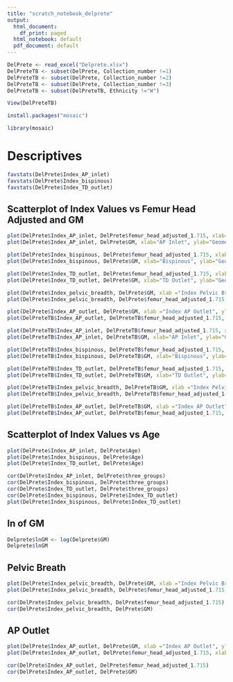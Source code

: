 ```yaml
---
title: "scratch_notebook_delprete"
output:
  html_document:
    df_print: paged
  html_notebook: default
  pdf_document: default
---
```


```r
DelPrete <- read_excel("Delprete.xlsx")
DelPreteTB <- subset(DelPrete, Collection_number !=1)
DelPreteTB <- subset(DelPrete, Collection_number !=2)
DelPreteTB <- subset(DelPrete, Collection_number !=3)
DelPreteTB <- subset(DelPreteTB, Ethnicity !="W")

View(DelPreteTB)
```

```r
install.packages("mosaic")
```
```r
library(mosaic)
```

# Descriptives
```r
favstats(DelPrete$Index_AP_inlet)
favstats(DelPrete$Index_bispinous)
favstats(DelPrete$Index_TD_outlet)
```

## Scatterplot of Index Values vs Femur Head Adjusted and GM
```r
plot(DelPrete$Index_AP_inlet, DelPrete$femur_head_adjusted_1.715, xlab="AP Inlet", ylab="Femur Head Adjusted", main="AP Inlet vs. Femur Head (TW)")
plot(DelPrete$Index_AP_inlet, DelPrete$GM, xlab="AP Inlet", ylab="Geometric Mean", main="AP Inlet vs. GM (TW)")

plot(DelPrete$Index_bispinous, DelPrete$femur_head_adjusted_1.715, xlab="Bispinous", ylab ="Femur Head Adjusted", main="Bispinous vs. Femur Head (TW)")
plot(DelPrete$Index_bispinous, DelPrete$GM, xlab="Bispinous", ylab="Geometric Mean", main="Bispinous vs. GM (TW)")

plot(DelPrete$Index_TD_outlet, DelPrete$femur_head_adjusted_1.715, xlab="TD Outlet", ylab="Femur Head Adjusted", main="TD Outlet vs. Femur Head (TW)")
plot(DelPrete$Index_TD_outlet, DelPrete$GM, xlab="TD Outlet", ylab="Geometric Mean", main="TD Outlet vs. GM (TW)")

plot(DelPrete$Index_pelvic_breadth, DelPrete$GM, xlab ="Index Pelvic Breadth", ylab="Geometric Mean", main ="Pelvic Breadth vs. GM (TB)")
plot(DelPrete$Index_pelvic_breadth, DelPrete$femur_head_adjusted_1.715, xlab ="Index Pelvic Breadth", ylab="Femur Head Adjusted", main ="Pelvic Breadth vs. Femur Head (TB)")

plot(DelPrete$Index_AP_outlet, DelPrete$GM, xlab ="Index AP Outlet", ylab="Geometric Mean", main="AP Outlet vs. GM")
plot(DelPreteTB$Index_AP_outlet, DelPreteTB$femur_head_adjusted_1.715, xlab ="Index AP Outlet", ylab="Femur Head Adjusted", main = "AP Outlet vs. Femur Head (TB)")

plot(DelPreteTB$Index_AP_inlet, DelPreteTB$femur_head_adjusted_1.715, xlab="AP Inlet", ylab="Femur Head Adjusted")
plot(DelPreteTB$Index_AP_inlet, DelPreteTB$GM, xlab="AP Inlet", ylab="Geometric Mean")

plot(DelPreteTB$Index_bispinous, DelPreteTB$femur_head_adjusted_1.715, xlab="Bispinous", ylab ="Femur Head Adjusted", main="Bispinous vs. Femur Head (TB)")
plot(DelPreteTB$Index_bispinous, DelPreteTB$GM, xlab="Bispinous", ylab="Geometric Mean", main="Bispinous vs. Geometric Mean (TB)")

plot(DelPreteTB$Index_TD_outlet, DelPreteTB$femur_head_adjusted_1.715, xlab="TD Outlet", ylab="Femur Head Adjusted", main="TD Outlet vs. Femur Head (TB)")
plot(DelPreteTB$Index_TD_outlet, DelPreteTB$GM, xlab="TD Outlet", ylab="Geometric Mean", main="TD Outlet vs. Femur Head (TB)")

plot(DelPreteTB$Index_pelvic_breadth, DelPreteTB$GM, xlab ="Index Pelvic Breadth", ylab="Geometric Mean", main ="Pelvic Breadth vs. GM (TB)")
plot(DelPreteTB$Index_pelvic_breadth, DelPreteTB$femur_head_adjusted_1.715, xlab ="Index Pelvic Breadth", ylab="Femur Head Adjusted", main ="Pelvic Breadth vs. Femur Head (TB)")

plot(DelPreteTB$Index_AP_outlet, DelPreteTB$GM, xlab ="Index AP Outlet", ylab="Geometric Mean", main="AP Outlet vs. GM (TB)")
plot(DelPreteTB$Index_AP_outlet, DelPreteTB$femur_head_adjusted_1.715, xlab ="Index AP Outlet", ylab="Femur Head Adjusted", main = "AP Outlet vs. Femur Head (TB)")
```

## Scatterplot of Index Values vs Age
```r
plot(DelPrete$Index_AP_inlet, DelPrete$Age)
plot(DelPrete$Index_bispinous, DelPrete$Age)
plot(DelPrete$Index_TD_outlet, DelPrete$Age)

```
```r
cor(DelPrete$Index_AP_inlet, DelPrete$three_groups)
cor(DelPrete$Index_bispinous, DelPrete$three_groups)
cor(DelPrete$Index_TD_outlet, DelPrete$three_groups)
cor(DelPrete$Index_bispinous, DelPrete$Index_TD_outlet)
plot(DelPrete$Index_bispinous, DelPrete$Index_TD_outlet)

```


## ln of GM
```r
Delprete$lnGM <- log(Delprete$GM)
Delprete$lnGM
```


## Pelvic Breath
```r
plot(DelPrete$Index_pelvic_breadth, DelPrete$GM, xlab ="Index Pelvic Breadth", ylab="Geometric Mean", main ="Pelvic Breadth vs. GM")
plot(DelPrete$Index_pelvic_breadth, DelPrete$femur_head_adjusted_1.715, xlab ="Index Pelvic Breadth", ylab="Femur Head Adjusted", main ="Pelvic Breadth vs. Femur Head")

cor(DelPrete$Index_pelvic_breadth, DelPrete$femur_head_adjusted_1.715)
cor(DelPrete$Index_pelvic_breadth, DelPrete$GM)

```
## AP Outlet
```r
plot(DelPrete$Index_AP_outlet, DelPrete$GM, xlab ="Index AP Outlet", ylab="Geometric Mean", main="AP Outlet vs. GM")
plot(DelPrete$Index_AP_outlet, DelPrete$femur_head_adjusted_1.715, xlab ="Index AP Outlet", ylab="Femur Head Adjusted", main = "AP Outlet vs. Femur Head")

cor(DelPrete$Index_AP_outlet, DelPrete$femur_head_adjusted_1.715)
cor(DelPrete$Index_AP_outlet, DelPrete$GM)
```

